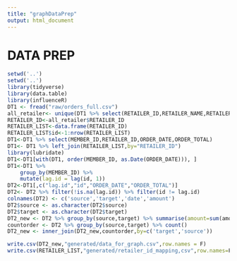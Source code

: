 ```yaml
---
title: "graphDataPrep"
output: html_document
---
```


# DATA PREP
```r
setwd('..')
setwd('..')
library(tidyverse)
library(data.table)
library(influenceR)
DT1 <- fread("raw/orders_full.csv")
all_retailer<- unique(DT1 %>% select(RETAILER_ID,RETAILER_NAME,RETAILER_PRICE_RANGE,RETAILER_CATEGORY))
RETAILER_ID<-all_retailer$RETAILER_ID
RETAILER_LIST<-data.frame(RETAILER_ID)
RETAILER_LIST$id<-1:nrow(RETAILER_LIST)
DT1<-DT1 %>% select(MEMBER_ID,RETAILER_ID,ORDER_DATE,ORDER_TOTAL)
DT1<- DT1 %>% left_join(RETAILER_LIST,by="RETAILER_ID")
library(lubridate)
DT1<-DT1[with(DT1, order(MEMBER_ID, as.Date(ORDER_DATE))), ]
DT1<-DT1 %>%
    group_by(MEMBER_ID) %>%
    mutate(lag.id = lag(id, 1))
DT2<-DT1[,c("lag.id","id","ORDER_DATE","ORDER_TOTAL")]
DT2<- DT2 %>% filter(!is.na(lag.id)) %>% filter(id != lag.id)
colnames(DT2) <- c('source','target','date','amount')
DT2$source <- as.character(DT2$source)
DT2$target <- as.character(DT2$target)
DT2_new <- DT2 %>% group_by(source,target) %>% summarise(amount=sum(amount)) 
countorder <- DT2 %>% group_by(source,target) %>% count()
DT2_new <- inner_join(DT2_new,countorder,by=c('target','source'))

write.csv(DT2_new,"generated/data_for_graph.csv",row.names = F)
write.csv(RETAILER_LIST,"generated/retailer_id_mapping,csv",row.names=F)
```
